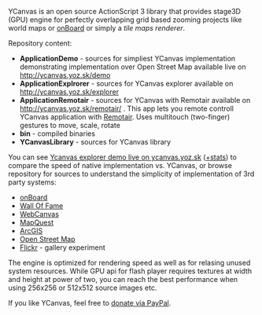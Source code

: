 YCanvas is an open source ActionScript 3 library that provides stage3D (GPU) engine for perfectly overlapping grid based zooming projects like world maps or [http://onboard.yoz.sk onBoard] or simply a ''tile maps renderer''.

Repository content:

* '''ApplicationDemo''' - sources for simpliest YCanvas implementation demonstrating implementation over Open Street Map available live on http://ycanvas.yoz.sk/demo
* '''ApplicationExplrorer''' - sources for YCanvas explorer available on http://ycanvas.yoz.sk/explorer
* '''ApplicationRemotair''' - sources for YCanvas with Remotair available on http://ycanvas.yoz.sk/remotair/ . This app lets you remote controll YCanvas application with [http://remotair.yoz.sk Remotair]. Uses multitouch (two-finger) gestures to move, scale, rotate
* '''bin''' - compiled binaries
* '''YCanvasLibrary''' - sources for YCanvas library

You can see [http://ycanvas.yoz.sk/explorer Ycanvas explorer demo live on ycanvas.yoz.sk] ([http://ycanvas.yoz.sk/explorer/?debug=true +stats]) to compare the speed of native implementation vs. YCanvas, or browse repository for sources to understand the simplicity of implementation of 3rd party systems:

* [http://onboard.yoz.sk onBoard]
* [http://wall-of-fame.com Wall Of Fame]
* [http://webcanvas.com WebCanvas]
* [http://www.mapquest.com MapQuest]
* [http://www.esri.com/software/arcgis/index.html ArcGIS]
* [http://www.openstreetmap.org Open Street Map]
* [http://www.flickr.com Flickr] - gallery experiment

The engine is optimized for rendering speed as well as for relasing unused system resources. While GPU api for flash player requires textures at width and height at power of two, you can reach the best performance when using 256x256 or 512x512 source images etc.

If you like YCanvas, feel free to [http://ycanvas.yoz.sk/donate.html donate via PayPal].